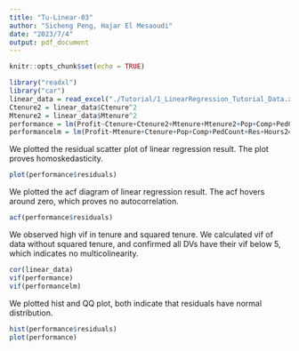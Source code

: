```yaml
---
title: "Tu-Linear-03"
author: "Sicheng Peng, Hajar El Mesaoudi"
date: "2023/7/4"
output: pdf_document
---
```


```r
knitr::opts_chunk$set(echo = TRUE)
```


```r
library("readxl")
library("car")
linear_data = read_excel("./Tutorial/1_LinearRegression_Tutorial_Data.xlsx")
Ctenure2 = linear_data$Ctenure^2
Mtenure2 = linear_data$Mtenure^2
performance = lm(Profit~Ctenure+Ctenure2+Mtenure+Mtenure2+Pop+Comp+PedCount+Res+Hours24+CrewSkill+MgrSkill+ServiceQuality, data = linear_data)
performancelm = lm(Profit~Mtenure+Ctenure+Pop+Comp+PedCount+Res+Hours24+CrewSkill+MgrSkill+ServiceQuality, data = linear_data)
```
We plotted the residual scatter plot of linear regression result. The plot proves homoskedasticity.
```r
plot(performance$residuals)
```
We plotted the acf diagram of linear regression result. The acf hovers around zero, which proves no autocorrelation.
```r
acf(performance$residuals)
```

We observed high vif in tenure and squared tenure. We calculated vif of data without squared tenure, and confirmed all DVs have their vif below 5, which indicates no multicolinearity.
```r
cor(linear_data)
vif(performance)
vif(performancelm)
```


We plotted hist and QQ plot, both indicate that residuals have normal distribution.
```r
hist(performance$residuals)
plot(performance)
```



